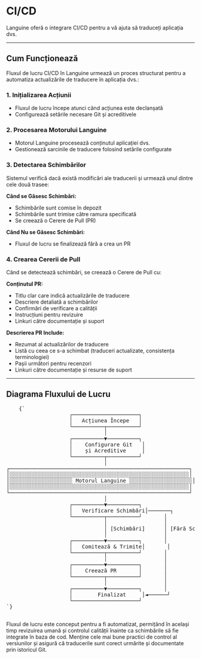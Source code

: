 # CI/CD

Languine oferă o integrare CI/CD pentru a vă ajuta să traduceți aplicația dvs.

---

## Cum Funcționează

Fluxul de lucru CI/CD în Languine urmează un proces structurat pentru a automatiza actualizările de traducere în aplicația dvs.:

### 1. Inițializarea Acțiunii
- Fluxul de lucru începe atunci când acțiunea este declanșată
- Configurează setările necesare Git și acreditivele

### 2. Procesarea Motorului Languine
- Motorul Languine procesează conținutul aplicației dvs.
- Gestionează sarcinile de traducere folosind setările configurate

### 3. Detectarea Schimbărilor
Sistemul verifică dacă există modificări ale traducerii și urmează unul dintre cele două trasee:

**Când se Găsesc Schimbări:**
- Schimbările sunt comise în depozit
- Schimbările sunt trimise către ramura specificată
- Se creează o Cerere de Pull (PR)

**Când Nu se Găsesc Schimbări:**
- Fluxul de lucru se finalizează fără a crea un PR

### 4. Crearea Cererii de Pull
Când se detectează schimbări, se creează o Cerere de Pull cu:

**Conținutul PR:**
- Titlu clar care indică actualizările de traducere
- Descriere detaliată a schimbărilor
- Confirmări de verificare a calității
- Instrucțiuni pentru revizuire
- Linkuri către documentație și suport

**Descrierea PR Include:**
- Rezumat al actualizărilor de traducere
- Listă cu ceea ce s-a schimbat (traduceri actualizate, consistența terminologiei)
- Pașii următori pentru recenzori
- Linkuri către documentație și resurse de suport

---

## Diagrama Fluxului de Lucru

<div className="flex flex-col items-center justify-center p-4 h-[400px] sm:h-[500px] md:h-[650px]">
  <pre
    className="p-4 text-sm leading-5 mb-4 scale-[0.5] sm:scale-[0.65] md:scale-90 transform-gpu"
    style={{
      fontFamily: "monospace",
      whiteSpace: "pre",
      textAlign: "left",
    }}
  >
    {`
                    ┌─────────────────────┐
                    │   Acțiunea Începe   │
                    └──────────┬──────────┘
                               │
                    ┌──────────▼──────────┐
                    │    Configurare Git   │
                    │    și Acreditive     │
                    └──────────┬──────────┘
                               │
┌─────────────────────────────────────────────────────────┐
│░░░░░░░░░░░░░░░░░░░░░░░░░░░░░░░░░░░░░░░░░░░░░░░░░░░░░░░░░│
│░░░░░░░░░░░░░░░░░░░░ Motorul Languine ░░░░░░░░░░░░░░░░░░░░│
│░░░░░░░░░░░░░░░░░░░░░░░░░░░░░░░░░░░░░░░░░░░░░░░░░░░░░░░░░│
└─────────────────────────────────────────────────────────┘
                               │
                    ┌──────────▼──────────┐
                    │   Verificare Schimbări│───────┐
                    └──────────┬──────────┘       │
                               │                  │
                               │ [Schimbări]      │ [Fără Schimbări]
                               │                  │
                    ┌──────────▼──────────┐       │
                    │   Comitează & Trimite│       │
                    └──────────┬──────────┘       │
                               │                  │
                    ┌──────────▼──────────┐       │
                    │    Creează PR       │       │
                    └──────────┬──────────┘       │
                               │                  │
                    ┌──────────▼──────────┐       │
                    │        Finalizat     │◄──────┘
                    └─────────────────────┘
`}
  </pre>
</div>

Fluxul de lucru este conceput pentru a fi automatizat, permițând în același timp revizuirea umană și controlul calității înainte ca schimbările să fie integrate în baza de cod. Menține cele mai bune practici de control al versiunilor și asigură că traducerile sunt corect urmărite și documentate prin istoricul Git.
